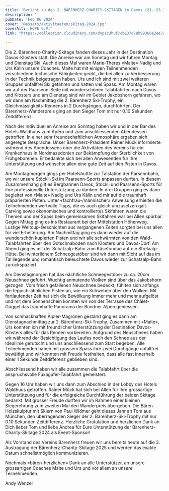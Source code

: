 ```yaml
---
title: 'Bericht zu den 2. BÄRENHERZ CHARITY-SKITAGEN in Davos (21.-23.1.2024)'
description: ''
pubDate: 'Feb 06 2024'
cover: '@assets/aktivitaeten/skitag-2024.jpg'
coverAlt: 'HOPE e.V.'
link: "https://collection.cloudinary.com/dvpsc3huf/cb137d78b99360e2ee7cc8a7b1db3530"

---
```


Die 2. Bärenherz-Charity-Skitage fanden dieses Jahr in der Destination Davos-Klosters statt. Die Anreise war am Sonntag und wir fuhren Montag und Dienstag Ski.
Auch dieses Mal waren Marie-Theres «Maite» Nadig und Urs Kälin unsere Coaches.
Maite hat mit einigen Teilnehmenden verschiedene technische Fähigkeiten geübt, die bei allen zu Verbesserung in der Technik beigetragen haben. Urs und ich sind mit zwei weiteren Gruppen unfallfrei Ski gefahren und hatten viel Spass.
Am Montag waren wir auf der Paarsenn-Seite mit wunderschönen Talabfahrten nach Davos und Klosters und am Dienstag sind wir im Gebiet Jakobshorn gefahren, wo wir dann am Nachmittag
die 2. Bärenherz Ski-Trophy, ein Gleichmässigkeits-Rennens in 2 Durchgängen, durchführten. Der Bärenherz-Wanderpreis ging an den Sieger Tom mit nur 0.10 Sekunden Zeitdifferenz.

Nach der individuellen Anreise am Sonntag haben wir und in der Bar des Hotels Waldhuus zum Apéro und zum anschliessenden Abendessen getroffen. In einer sehr freundschaftlichen Atmosphäre ergaben sich angeregte Gespräche.
Unser Bärenherz-Präsident Rainer Mück informierte während des Abendessens über die Aktivitäten des Vereins für ein Krankenhaus in Nordmazedonien zur Bekämpfung der Sterblichkeit von Frühgeborenen. Er bedankte sich bei allen Anwesenden für Ihre Unterstützung und wünschte allen eine gute Zeit auf den Pisten in Davos.

Am Montagmorgen gings per Hotelshuttle zur Talstation der Parsennbahn, wo wir unsere Stöckli-Ski im Paarsenn-Sports anpassen durften. In diesem Zusammenhang gilt es Bergbahnen Davos, Stöckli und Paarsenn-Sports für ihre professionelle Unterstützung zu danken.
In drei Gruppen ging es dann begleitet von «Maite» Nadig und Urs Kälin und mir auf die traumhaft präparierten Pisten. Unter «fachfrau-/männischer» Anweisung erhielten die Teilnehmenden wertvolle Tipps, die es auch gleich umzusetzen galt. Carving sowie ökonomisches und kontrolliertes Skifahren waren die Themen und der Spass beim gemeinsamen Skifahren war bei Allen spürbar.
Gegen Mittag ging es ins Restaurant bei der Mittelstation Höhenweg. Lustige Weltcup-Geschichten aus vergangenen Zeiten sorgten bei uns allen für viel Erheiterung.
Am Nachmittag ging es dann wieder auf die wunderschön kupierten Pisten und wir alle schwärmten von den Wald-Talabfahrten über den Gotschnaboden nach Klosters und Davos-Dorf.
Am Abend ging es mit der Schatzalp-Bahn zum Käsefondue auf die Strelaalp-Hütte. Bei winterlichem Schneegestöber sind wir dann mit Sicht auf das im Tal liegende und romantisch beleuchtete Davos wieder zur Schatzalp-Bahn zurückspaziert.

Am Dienstagmorgen hat das nächtliche Schneegestöber zu ca. 20cm Neuschnee geführt. Wuchtig anmutende Wolken sind über das Jakobshorn gezogen. Vom frisch gefallenen Neuschnee bedeckt, fühlten sich anfangs die teppich-ähnlichen Pisten an, wie ein Schweben über den Wolken. 
Mit fortlaufender Zeit hat sich die Bewölkung immer mehr und mehr aufgelöst und mit dem Sonnenschein konnten wir von der Terrasse des Châlet-Güggel das traumhafte Panorama der Bündner Alpen geniessen.

Von schmackhaften Älpler-Magronen gestärkt ging es dann am Dienstagnachmittag zur 2. Bärenherz-Ski-Trophy. Zusammen mit «Maite», Urs konnten ich mit freundlicher Unterstützung der Destination Davos-Klosters alles für das Rennen vorbereiten. Aufgrund des Neuschnees haben wir während der Besichtigung des Laufes noch den Schnee aus der Ideallinie gerutscht und uns anschliessend zum Start begeben. Alle Teilnehmenden haben mit grossem Spass ihre zwei Durchgänge unfallfrei bewältigt und wir konnten mit Freude festhalten, dass alle fast innerhalb einer 1 Sekunde Zeitdifferenz geblieben sind. 

Abschliessend haben wir alle zusammen die Talabfahrt über die anspruchsvolle Fuxägufer-Talabfahrt gemeistert.

Gegen 16 Uhr haben wir uns dann zum Abschied in der Lobby des Hotels Waldhuus getroffen. 
Rainer Mück hat sich bei Allen für Ihre grossartige Unterstützung und für die erfolgreiche Durchführung der beiden Skitage bedankt.
Mit grosser Freude durften wir im Rahmen einer kleinen Siegerehrung zum zweiten Mal den Wanderpreis übergeben. Die Bären-Holzskulptur mit Skiern von Paul Widmer geht dieses Jahr an Tom aus München, den überragenden Sieger der 2. Bärenherz-Ski-Trophy mit nur 0.10 Sekunden Zeitdifferenz. Herzliche Gratulation und herzlichen Dank an Dich lieber Tom und liebe Andrea für Eure Unterstützung der Bärenherz-Charity-Skitage 2024 als Event-Sponsor!

Als Vorstand des Vereins Bärenherz freuen wir uns bereits heute auf die 3. Austragung der Bärenherz-Charity-Skitage 2025 und werden das exakte Datum schnellstmöglich kommunizieren.

Nochmals «bären-herzlichen» Dank an alle Unterstützer, an unsere grossartigen Coaches Maite und Urs und vor allem an unsere Teilnehmenden.

Andy Wenzel